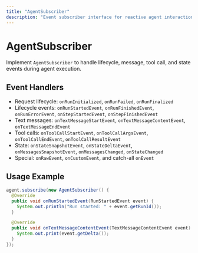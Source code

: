 ```yaml
---
title: "AgentSubscriber"
description: "Event subscriber interface for reactive agent interaction (Java)"
---
```


# AgentSubscriber

Implement `AgentSubscriber` to handle lifecycle, message, tool call, and state events during agent execution.

## Event Handlers

- Request lifecycle: `onRunInitialized`, `onRunFailed`, `onRunFinalized`
- Lifecycle events: `onRunStartedEvent`, `onRunFinishedEvent`, `onRunErrorEvent`, `onStepStartedEvent`, `onStepFinishedEvent`
- Text messages: `onTextMessageStartEvent`, `onTextMessageContentEvent`, `onTextMessageEndEvent`
- Tool calls: `onToolCallStartEvent`, `onToolCallArgsEvent`, `onToolCallEndEvent`, `onToolCallResultEvent`
- State: `onStateSnapshotEvent`, `onStateDeltaEvent`, `onMessagesSnapshotEvent`, `onMessagesChanged`, `onStateChanged`
- Special: `onRawEvent`, `onCustomEvent`, and catch-all `onEvent`

## Usage Example

```java
agent.subscribe(new AgentSubscriber() {
  @Override
  public void onRunStartedEvent(RunStartedEvent event) {
    System.out.println("Run started: " + event.getRunId());
  }

  @Override
  public void onTextMessageContentEvent(TextMessageContentEvent event) {
    System.out.print(event.getDelta());
  }
});
```


